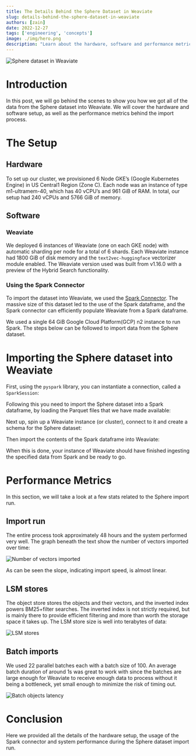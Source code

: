 ```yaml
---
title: The Details Behind the Sphere Dataset in Weaviate
slug: details-behind-the-sphere-dataset-in-weaviate
authors: [zain]
date: 2022-12-27
tags: ['engineering', 'concepts']
image: ./img/hero.png
description: "Learn about the hardware, software and performance metric specifications behind our ~1B object import of the Sphere dataset into Weaviate."
---
```


![Sphere dataset in Weaviate](./img/hero.png)

# Introduction
In this post, we will go behind the scenes to show you how we got all of the data from the Sphere dataset into Weaviate. We will cover the hardware and software setup, as well as the performance metrics behind the import process.

# The Setup

## Hardware
To set up our cluster, we provisioned 6 Node GKE’s (Google Kubernetes Engine) in US Central1 Region (Zone C). Each node was an instance of type m1-ultramem-40, which has 40 vCPU’s and 961 GiB of RAM. In total, our setup had 240 vCPUs and 5766 GiB of memory.

## Software

### Weaviate
We deployed 6 instances of Weaviate (one on each GKE node) with automatic sharding per node for a total of 6 shards. Each Weaviate instance had 1800 GiB of disk memory and the `text2vec-huggingface` vectorizer module enabled. The Weaviate version used was built from v1.16.0 with a preview of the Hybrid Search functionality.

### Using the Spark Connector
To import the dataset into Weaviate, we used the [Spark Connector](https://github.com/weaviate/weaviate-spark-connector). The massive size of this dataset led to the use of the Spark dataframe, and the Spark connector can efficiently populate Weaviate from a Spark dataframe.

We used a single 64 GiB Google Cloud Platform(GCP) n2 instance to run Spark. The steps below can be followed to import data from the Sphere dataset.

# Importing the Sphere dataset into Weaviate

First, using the `pyspark` library, you can instantiate a connection, called a `SparkSession`:




Following this you need to import the Sphere dataset into a Spark dataframe, by loading the Parquet files that we have made available:




Next up, spin up a Weaviate instance (or cluster), connect to it and create a schema for the Sphere dataset:




Then import the contents of the Spark dataframe into Weaviate:




When this is done, your instance of Weaviate should have finished ingesting the specified data from Spark and be ready to go.

# Performance Metrics

In this section, we will take a look at a few stats related to the Sphere import run.

## Import run
The entire process took approximately 48 hours and the system performed very well. The graph beneath the text show the number of vectors imported over time:

![Number of vectors imported](./img/number-of-vectors-imported.png)

As can be seen the slope, indicating import speed, is almost linear.

## LSM stores
The object store stores the objects and their vectors, and the inverted index powers BM25+filter searches. The inverted index is not strictly required, but is mainly there to provide efficient filtering and more than worth the storage space it takes up. The LSM store size is well into terabytes of data:

![LSM stores](./img/LSM-stores.png)

## Batch imports
We used 22 parallel batches each with a batch size of 100. An average batch duration of around 1s was great to work with since the batches are large enough for Weaviate to receive enough data to process without it being a bottleneck, yet small enough to minimize the risk of timing out.

![Batch objects latency](./img/batch-objects-latency.png)

# Conclusion
Here we provided all the details of the hardware setup, the usage of the Spark connector and system performance during the Sphere dataset import run.

<StayConnected />

